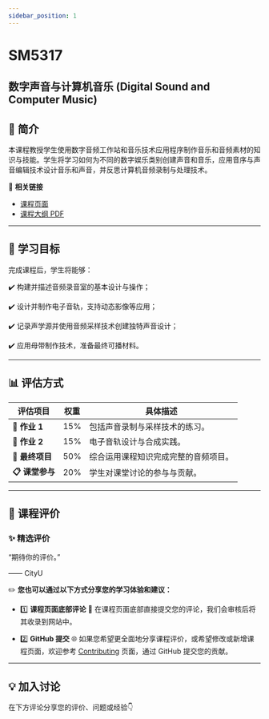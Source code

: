 ```yaml
---
sidebar_position: 1
---
```


# SM5317
## 数字声音与计算机音乐 (Digital Sound and Computer Music)

## **📘 简介**
本课程教授学生使用数字音频工作站和音乐技术应用程序制作音乐和音频素材的知识与技能。学生将学习如何为不同的数字娱乐类别创建声音和音乐，应用音序与声音编辑技术设计音乐和声音，并反思计算机音频录制与处理技术。

🔗 **相关链接**
- [课程页面](https://www.cityu.edu.hk/catalogue/pg/202526/course/SM5317.htm)
- [课程大纲 PDF](https://www.cityu.edu.hk/catalogue/pg/202526/course/SM5317.pdf)

---

## **🎯 学习目标**

完成课程后，学生将能够：

✔️ 构建并描述音频录音室的基本设计与操作；

✔️ 设计并制作电子音轨，支持动态影像等应用；

✔️ 记录声学源并使用音频采样技术创建独特声音设计；

✔️ 应用母带制作技术，准备最终可播材料。

---

## **📊 评估方式**

| **评估项目**          | **权重** | **具体描述**                                                                                       |
|----------------------|---------|---------------------------------------------------------------------------------------------------|
| **📂 作业 1**        | 15%      | 包括声音录制与采样技术的练习。                                                                      |
| **📂 作业 2**        | 15%      | 电子音轨设计与合成实践。                                                                            |
| **📂 最终项目**       | 50%      | 综合运用课程知识完成完整的音频项目。                                                                |
| **📋 课堂参与**       | 20%      | 学生对课堂讨论的参与与贡献。                                                                        |

---

## **💬 课程评价**

### ✨ **精选评价**
<div className={commentStyles.commentBox}>
    <p className={commentStyles.commentText}>
        “期待你的评价。”
    </p>
    <p className={commentStyles.commentAuthor}>—— CityU</p>
</div>

✏️ **您也可以通过以下方式分享您的学习体验和建议：**

- 1️⃣ **课程页面底部评论**
💬 在课程页面底部直接提交您的评论，我们会审核后将其收录到网站中。

- 2️⃣ **GitHub 提交**
🌐 如果您希望更全面地分享课程评价，或希望修改或新增课程页面，欢迎参考 [Contributing](/contributing) 页面，通过 GitHub 提交您的贡献。

---

## **💡 加入讨论**

在下方评论分享您的评价、问题或经验👇
<Utterances />